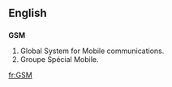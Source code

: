 ==English==
==={{initialism}}===
'''GSM'''
{{Wikipedia|GSM}}

#Global System for Mobile communications.{{electronics}}
#Groupe Spécial Mobile.{{electronics}}

[[fr:GSM]]